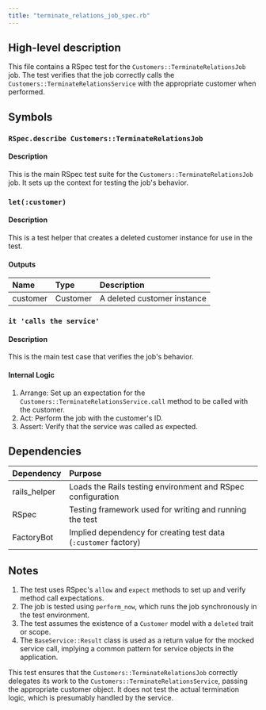 ```yaml
---
title: "terminate_relations_job_spec.rb"
---
```


## High-level description
This file contains a RSpec test for the `Customers::TerminateRelationsJob` job. The test verifies that the job correctly calls the `Customers::TerminateRelationsService` with the appropriate customer when performed.

## Symbols

### `RSpec.describe Customers::TerminateRelationsJob`
#### Description
This is the main RSpec test suite for the `Customers::TerminateRelationsJob` job. It sets up the context for testing the job's behavior.

### `let(:customer)`
#### Description
This is a test helper that creates a deleted customer instance for use in the test.

#### Outputs
| Name | Type | Description |
|:-----|:-----|:------------|
| customer | Customer | A deleted customer instance |

### `it 'calls the service'`
#### Description
This is the main test case that verifies the job's behavior.

#### Internal Logic
1. Arrange: Set up an expectation for the `Customers::TerminateRelationsService.call` method to be called with the customer.
2. Act: Perform the job with the customer's ID.
3. Assert: Verify that the service was called as expected.

## Dependencies
| Dependency | Purpose |
|:-----------|:--------|
| rails_helper | Loads the Rails testing environment and RSpec configuration |
| RSpec | Testing framework used for writing and running the test |
| FactoryBot | Implied dependency for creating test data (`:customer` factory) |

## Notes
1. The test uses RSpec's `allow` and `expect` methods to set up and verify method call expectations.
2. The job is tested using `perform_now`, which runs the job synchronously in the test environment.
3. The test assumes the existence of a `Customer` model with a `deleted` trait or scope.
4. The `BaseService::Result` class is used as a return value for the mocked service call, implying a common pattern for service objects in the application.

This test ensures that the `Customers::TerminateRelationsJob` correctly delegates its work to the `Customers::TerminateRelationsService`, passing the appropriate customer object. It does not test the actual termination logic, which is presumably handled by the service.
